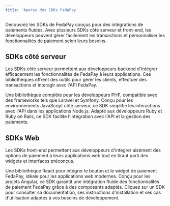 ```yaml
---
title: 'Aperçu des SDKs FedaPay'
---
```


Découvrez les SDKs de FedaPay conçus pour des intégrations de paiements fluides. Avec plusieurs SDKs côté serveur et front-end, les développeurs peuvent gérer facilement les transactions et personnaliser les fonctionnalités de paiement selon leurs besoins.

## SDKs côté serveur

Les SDKs côté serveur permettent aux développeurs backend d'intégrer efficacement les fonctionnalités de FedaPay à leurs applications. Ces bibliothèques offrent des outils pour gérer les clients, effectuer des transactions et interagir avec l'API FedaPay.

<CardGroup cols={2}>
  <Card title="PHP" icon="php" href="/sdks/fr/php-fr">
    Une bibliothèque complète pour les développeurs PHP, compatible avec des frameworks tels que Laravel et Symfony.
  </Card>
  <Card title="Node.js" icon="node" href="/sdks/fr/nodejs-fr">
    Conçu pour les environnements JavaScript côté serveur, ce SDK simplifie les interactions avec l'API dans les applications Node.js.
  </Card>
  <Card title="Ruby" icon="gem" href="/sdks/fr/ruby-fr">
    Adapté aux développeurs Ruby et Ruby on Rails, ce SDK facilite l'intégration avec l'API et la gestion des paiements.
  </Card>
</CardGroup>

## SDKs Web 

Les SDKs front-end permettent aux développeurs d'intégrer aisément des options de paiement à leurs applications web tout en tirant parti des widgets et interfaces préconçus.

<CardGroup cols={2}>
  <Card title="React" icon="angular" href="/sdks/nodejs">
    Une bibliothèque React pour intégrer le bouton et le widget de paiement FedaPay, idéale pour les applications web modernes.
  </Card>
  <Card title="Angular" icon="react" href="/sdks/python">
    Conçu pour les projets Angular, ce SDK garantit une intégration fluide des fonctionnalités de paiement FedaPay grâce à des composants adaptés. 
  </Card>
</CardGroup>

<Note>
Cliquez sur un SDK pour consulter sa documentation, ses instructions d'installation et ses cas d'utilisation adaptés à vos besoins de développement.
</Note>
